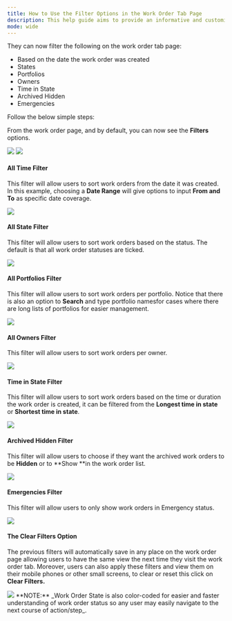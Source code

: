 ---
title: How to Use the Filter Options in the Work Order Tab Page
description: This help guide aims to provide an informative and customizable maintenance awareness to Property Managers and Admin users.
mode: wide
---

They can now filter the following on the work order tab page:

* Based on the date the work order was created
* States
* Portfolios
* Owners
* Time in State
* Archived Hidden
* Emergencies

Follow the below simple steps:

From the work order page, and by default, you can now see the **Filters** options.
<Frame>
  <img src="/images/rtaImage-504.jpg"/>
</Frame>

<Frame>
  <img src="/images/rtaImage-495.jpg"/>
</Frame>


#### **All Time Filter**

This filter will allow users to sort work orders from the date it was created. In this example, choosing a **Date Range** will give options to input **From and To** as specific date coverage.

<Frame>
  <img src="/images/rtaImage-496.jpg"/>
</Frame>


#### **All State Filter**

This filter will allow users to sort work orders based on the status. The default is that all work order statuses are ticked.

<Frame>
  <img src="/images/rtaImage-497.jpg"/>
</Frame>

#### **All Portfolios Filter**

This filter will allow users to sort work orders per portfolio. Notice that there is also an option to **Search** and type portfolio namesfor cases where there are long lists of portfolios for easier management.

<Frame>
  <img src="/images/rtaImage-498.jpg"/>
</Frame>

#### **All Owners Filter**

This filter will allow users to sort work orders per owner. 

<Frame>
  <img src="/images/rtaImage-499.jpg"/>
</Frame>


#### **Time in State Filter**

This filter will allow users to sort work orders based on the time or duration the work order is created, it can be filtered from the **Longest time in state** or **Shortest time in state**.

<Frame>
  <img src="/images/rtaImage-500.jpg"/>
</Frame>

#### **Archived Hidden Filter**

This filter will allow users to choose if they want the archived work orders to be **Hidden** or to **Show **in the work order list.

<Frame>
  <img src="/images/rtaImage-501.jpg"/>
</Frame>

#### **Emergencies Filter**

This filter will allow users to only show work orders in Emergency status.

<Frame>
  <img src="/images/rtaImage-502.jpg"/>
</Frame>

#### **The Clear Filters Option**

The previous filters will automatically save in any place on the work order page allowing users to have the same view the next time they visit the work order tab. Moreover, users can also apply these filters and view them on their mobile phones or other small screens, to clear or reset this click on **Clear Filters.**

<Frame>
  <img src="/images/rtaImage-503.jpg"/>
</Frame>
<Info>
  **NOTE:** _Work Order State is also color-coded for easier and faster understanding of work order status so any user may easily navigate to the next course of action/step_.
</Info>
